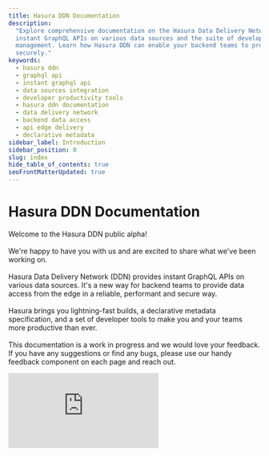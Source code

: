 ```yaml
---
title: Hasura DDN Documentation
description:
  "Explore comprehensive documentation on the Hasura Data Delivery Network (DDN). Discover its ability to generate
  instant GraphQL APIs on various data sources and the suite of developer tools it offers for increased productivity and
  management. Learn how Hasura DDN can enable your backend teams to provide data access from the edge efficiently and
  securely."
keywords:
  - hasura ddn
  - graphql api
  - instant graphql api
  - data sources integration
  - developer productivity tools
  - hasura ddn documentation
  - data delivery network
  - backend data access
  - api edge delivery
  - declarative metadata
sidebar_label: Introduction
sidebar_position: 0
slug: index
hide_table_of_contents: true
seoFrontMatterUpdated: true
---
```



# Hasura DDN Documentation

<div className="gallery">
  <div className="sub-heading">
    <div className="front-matter">
      <p>
        Welcome to the Hasura DDN public alpha!
        <br />
        <br />
        We're happy to have you with us and are excited to share what we've been working on.
        <br />
        <br />
        Hasura Data Delivery Network (DDN) provides instant GraphQL APIs on various data sources. It's a new way for
        backend teams to provide data access from the edge in a reliable, performant and secure way.
        <br />
        <br />
        Hasura brings you lightning-fast builds, a declarative metadata specification, and a set of developer tools to make
        you and your teams more productive than ever.
        <br />
        <br />
        This documentation is a work in progress and we would love your feedback. If you have any suggestions or find
        any bugs, please use our handy feedback component on each page and reach out.
      </p>
      <div>
        <iframe
          src="https://www.youtube.com/embed/9V8IwOaozqE"
          frameBorder="0"
          allow="accelerometer; autoplay; encrypted-media; gyroscope; picture-in-picture"
          allowFullScreen
        />
      </div>
    </div>
  </div>
  <div className="sub-heading">
    <h3>Popular Topics</h3>
  </div>
  <div className="card">
    <div className="card-header">
      <Basics />
      <h4>Basics</h4>
    </div>
    <p>
      Here, you can learn more about our core concepts; we'll cover all the basics so you're ready to start building.
    </p>
    <VersionedLink to="/basics/overview/">
      Learn the basics <ArrowRight className="arrow" />
    </VersionedLink>
  </div>
  <div className="card">
    <div className="card-header">
      <Beaker />
      <h4>Get Started</h4>
    </div>
    <p>Learn how to get started with Hasura and deploy a GraphQL API on your data in minutes.</p>
    <VersionedLink to="/local-dev/">
      Deploy your first project <ArrowRight className="arrow" />
    </VersionedLink>
  </div>
  <div className="card">
    <div className="card-header">
      <GraphQL />
      <h4>GraphQL API</h4>
    </div>
    <p>We provide an instant GraphQL API by generating your GraphQL schema for you based on your data.</p>
    <VersionedLink to="/graphql-api/overview">
      Learn about the GraphQL API
      <ArrowRight className="arrow" />
    </VersionedLink>
  </div>
</div>
